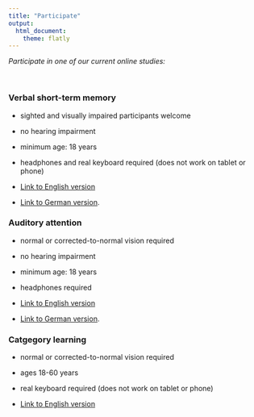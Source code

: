 ```yaml
---
title: "Participate"
output: 
  html_document:
    theme: flatly
---
```



*Participate in one of our current online studies:*

<br>

### **Verbal short-term memory**

+ sighted and visually impaired participants welcome

+ no hearing impairment

+ minimum age: 18 years

+ headphones and real keyboard required (does not work on tablet or phone)

+ [Link to English version](https://www.psytoolkit.org/c/3.1.0/survey?s=Jyv8q)

+ [Link to German version](https://www.psytoolkit.org/c/3.1.0/survey?s=5WN2M).


### **Auditory attention**

+ normal or corrected-to-normal vision required

+ no hearing impairment

+ minimum age: 18 years

+ headphones required

+ [Link to English version](https://www.psytoolkit.org/c/3.1.1/survey?s=DGZSN) 

+ [Link to German version](https://www.psytoolkit.org/c/3.1.1/survey?s=Bzj4f).

### **Catgegory learning**

+ normal or corrected-to-normal vision required

+ ages 18-60 years

+ real keyboard required (does not work on tablet or phone)

+ [Link to English version](https://www.psytoolkit.org/c/3.3.0/survey?s=U9JpZ)
